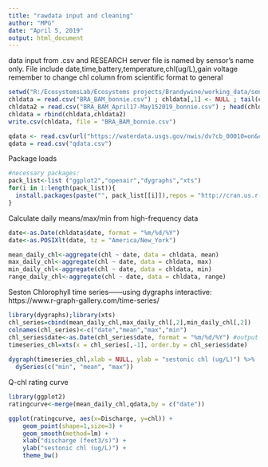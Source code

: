 ```yaml
---
title: "rawdata input and cleaning"
author: "MPG"
date: "April 5, 2019"
output: html_document
---
```

data input from .csv and RESEARCH server
file is named by sensor's name only. File include date,time,battery,temperature,chl(ug/L),gain voltage
remember to change chl column from scientific format to general
```r
setwd("R:/EcosystemsLab/Ecosystems projects/Brandywine/working_data/sensors/cyclops")
chldata = read.csv("BRA_BAM_bonnie.csv") ; chldata[,1] <- NULL ; tail(chldata,1)
chldata2 = read.csv("BRA_BAM_April17-May152019_bonnie.csv") ; head(chldata2,1)
chldata = rbind(chldata,chldata2)
write.csv(chldata, file = "BRA_BAM_bonnie.csv")

qdata <- read.csv(url("https://waterdata.usgs.gov/nwis/dv?cb_00010=on&cb_00045=on&cb_00060=on&cb_00095=on&cb_00300=on&cb_00400=on&cb_63680=on&cb_80154=on&cb_80155=on&format=rdb&site_no=01481000&referred_module=sw&period=&begin_date=2018-03-27&end_date=2019-04-04.txt"))
qdata = read.csv("qdata.csv") 
```  

Package loads
```r
#necessary packages: 
pack_list<-list ("ggplot2","openair","dygraphs","xts")
for(i in 1:length(pack_list)){
  install.packages(paste("", pack_list[[i]]),repos = "http://cran.us.r-project.org")
}

```

Calculate daily means/max/min from high-frequency data
```r
date<-as.Date(chldata$date, format = "%m/%d/%Y")
date<-as.POSIXlt(date, tz = "America/New_York")

mean_daily_chl<-aggregate(chl ~ date, data = chldata, mean)
max_daily_chl<-aggregate(chl ~ date, data = chldata, max)
min_daily_chl<-aggregate(chl ~ date, data = chldata, min)
range_daily_chl<-aggregate(chl ~ date, data = chldata, range)

```

Seston Chlorophyll time series------using dygraphs interactive: https://www.r-graph-gallery.com/time-series/
```r
library(dygraphs);library(xts)
chl_series=cbind(mean_daily_chl,max_daily_chl[,2],min_daily_chl[,2])
colnames(chl_series)<-c("date","mean","max","min")
chl_series$date<-as.Date(chl_series$date, format = "%m/%d/%Y") #output is YYY-mm-dd
timeseries_chl=xts(x = chl_series[,-1], order.by = chl_series$date)
 
dygraph(timeseries_chl,xlab = NULL, ylab = "sestonic chl (ug/L)") %>%
  dySeries(c("min", "mean", "max"))
```

Q-chl rating curve
```r
library(ggplot2)
ratingcurve<-merge(mean_daily_chl,qdata,by = c("date"))

ggplot(ratingcurve, aes(x=Discharge, y=chl)) +
    geom_point(shape=1,size=3) +    
    geom_smooth(method=lm) +
    xlab("discharge (feet3/s)") +
    ylab("sestonic chl (ug/L)") +
    theme_bw()
```

